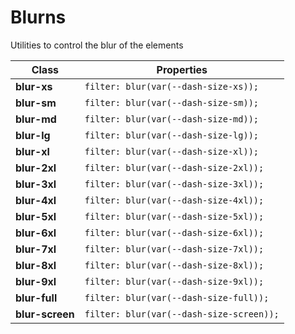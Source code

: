 # Blurns

Utilities to control the blur of the elements

| Class           | Properties                               |
| --------------- | ---------------------------------------- |
| **blur-xs**     | `filter: blur(var(--dash-size-xs));`     |
| **blur-sm**     | `filter: blur(var(--dash-size-sm));`     |
| **blur-md**     | `filter: blur(var(--dash-size-md));`     |
| **blur-lg**     | `filter: blur(var(--dash-size-lg));`     |
| **blur-xl**     | `filter: blur(var(--dash-size-xl));`     |
| **blur-2xl**    | `filter: blur(var(--dash-size-2xl));`    |
| **blur-3xl**    | `filter: blur(var(--dash-size-3xl));`    |
| **blur-4xl**    | `filter: blur(var(--dash-size-4xl));`    |
| **blur-5xl**    | `filter: blur(var(--dash-size-5xl));`    |
| **blur-6xl**    | `filter: blur(var(--dash-size-6xl));`    |
| **blur-7xl**    | `filter: blur(var(--dash-size-7xl));`    |
| **blur-8xl**    | `filter: blur(var(--dash-size-8xl));`    |
| **blur-9xl**    | `filter: blur(var(--dash-size-9xl));`    |
| **blur-full**   | `filter: blur(var(--dash-size-full));`   |
| **blur-screen** | `filter: blur(var(--dash-size-screen));` |
